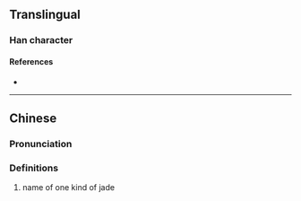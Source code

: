 {{character info}}
==Translingual==

===Han character===
{{Han char|rn=96|rad=玉|as=05|sn=9|four=11149|canj=MGMFJ|ids=⿰𤣩平}}

====References====
* {{Han ref|kx=0728.280|dkj=20893|dj=1140.240|hdz=21106.030|uh=73B6|ud=29622|bh=CFCC|bd=53196}}

----

==Chinese==
{{zh-forms}}

===Pronunciation===
{{zh-pron
|m=píng
|c=
|cat=
}}

===Definitions===
{{zh-hanzi}}

# name of one kind of jade